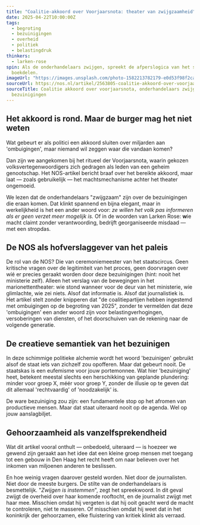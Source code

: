 ```yaml
---
title: "Coalitie-akkoord over Voorjaarsnota: theater van zwijgzaamheid"
date: 2025-04-22T10:00:00Z
tags:
  - begroting
  - bezuinigingen
  - overheid
  - politiek
  - belastingdruk
thinkers:
  - larken-rose
spin: Als de onderhandelaars zwijgen, spreekt de afperslogica van het systeem
  boekdelen.
imageUrl: "https://images.unsplash.com/photo-1582213782179-e0d53f98f2ca?w=800&h=600&fit=crop&crop=center"
sourceUrl: https://nos.nl/artikel/2563805-coalitie-akkoord-over-voorjaarsnota-onderhandelaars-zwijgzaam-over-bezuinigingen
sourceTitle: Coalitie akkoord over voorjaarsnota, onderhandelaars zwijgzaam over
  bezuinigingen
---
```

## Het akkoord is rond. Maar de burger mag het niet weten

Wat gebeurt er als politici een akkoord sluiten over miljarden aan 'ombuigingen', maar niemand wil zeggen waar die vandaan komen?

Dan zijn we aangekomen bij het ritueel der Voorjaarsnota, waarin gekozen volksvertegenwoordigers zich gedragen als leden van een geheim genootschap. Het NOS-artikel bericht braaf over het bereikte akkoord, maar laat — zoals gebruikelijk — het machtsmechanisme achter het theater ongemoeid.

We lezen dat de onderhandelaars "zwijgzaam" zijn over de bezuinigingen die eraan komen. Dat klinkt spannend en bijna elegant, maar in werkelijkheid is het een ander woord voor: *ze willen het volk pas informeren als er geen verzet meer mogelijk is.* Of in de woorden van Larken Rose: **w**ie macht claimt zonder verantwoording, bedrijft georganiseerde misdaad — met een stropdas.

## De NOS als hofverslaggever van het paleis

De rol van de NOS? Die van ceremoniemeester van het staatscircus. Geen kritische vragen over de legitimiteit van het proces, geen doorvragen over wíé er precies geraakt worden door deze bezuinigingen (hint: nooit het ministerie zelf). Alleen het verslag van de bewegingen in het marionettentheater: wie stond wanneer voor de deur van het ministerie, wie glimlachte, wie zei niets. Alsof dat informatie is. Alsof dat journalistiek is. Het artikel stelt zonder knipperen dat "de coalitiepartijen hebben ingestemd met ombuigingen op de begroting van 2025", zonder te vermelden dat deze 'ombuigingen' een ander woord zijn voor belastingverhogingen, versoberingen van diensten, of het doorschuiven van de rekening naar de volgende generatie.

## De creatieve semantiek van het bezuinigen

In deze schimmige politieke alchemie wordt het woord 'bezuinigen' gebruikt alsof de staat iets van zichzelf zou opofferen. Maar dat gebeurt nooit. De staatskas is een eufemisme voor jouw portemonnee. Wat hier 'bezuiniging' heet, betekent meestal slechts een herschikking van geplande plundering: minder voor groep X, méér voor groep Y, zonder de illusie op te geven dat dit allemaal 'rechtvaardig' of 'noodzakelijk' is.

De ware bezuiniging zou zijn: een fundamentele stop op het afromen van productieve mensen. Maar dat staat uiteraard nooit op de agenda. Wel op jouw aanslagbiljet.

## Gehoorzaamheid als vanzelfsprekendheid

Wat dit artikel vooral onthult — onbedoeld, uiteraard — is hoezeer we gewend zijn geraakt aan het idee dat een kleine groep mensen met toegang tot een gebouw in Den Haag het recht heeft om naar believen over het inkomen van miljoenen anderen te beslissen.

En hoe weinig vragen daarover gesteld worden. Niet door de journalisten. Niet door de meeste burgers. De stilte van de onderhandelaars is besmettelijk. "*Zwijgen is instemmen*", zegt het spreekwoord. In dit geval zwijgt de overheid over haar komende rooftocht, en de journalist zwijgt met haar mee. Misschien omdat hij vergeten is dat hij ooit geacht werd de macht te controleren, niet te masseren. Of misschien omdat hij weet dat in het koninkrijk der gehoorzamen, elke fluistering van kritiek klinkt als verraad. 